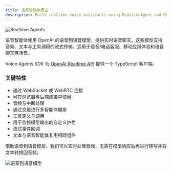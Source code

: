 ```yaml
---
title: 语音智能体概述
description: Build realtime voice assistants using RealtimeAgent and RealtimeSession
---
```



![Realtime Agents](https://cdn.openai.com/API/docs/images/diagram-speech-to-speech.png)

语音智能体使用 OpenAI 的语音到语音模型，提供实时语音聊天。这些模型支持音频、文本与工具调用的流式传输，适用于语音/电话客服、移动应用体验和语音聊天等场景。

Voice Agents SDK 为 [OpenAI Realtime API](https://platform.openai.com/docs/guides/realtime) 提供一个 TypeScript 客户端。

<LinkCard
  title="快速开始"
  href="/openai-agents-js/zh/guides/voice-agents/quickstart"
  description="使用 OpenAI Agents SDK 几分钟内构建您的第一个实时语音助手。"
/>

### 关键特性

- 通过 WebSocket 或 WebRTC 连接
- 可在浏览器与后端连接中使用
- 音频与中断处理
- 通过交接进行多智能体编排
- 工具定义与调用
- 用于监控模型输出的自定义护栏
- 流式事件回调
- 文本与语音智能体复用相同组件

借助语音到语音模型，我们可以实时处理音频，无需在模型响应后再进行转写并将文本转换回音频。

![语音到语音模型](https://cdn.openai.com/API/docs/images/diagram-chained-agent.png)
